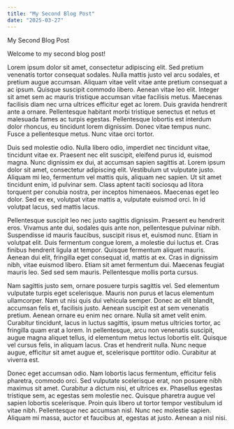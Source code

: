 ```yaml
---
title: "My Second Blog Post"
date: "2025-03-27"
---
```


My Second Blog Post

Welcome to my second blog post!

Lorem ipsum dolor sit amet, consectetur adipiscing elit. Sed pretium venenatis tortor consequat sodales. Nulla mattis justo vel arcu sodales, et pretium augue accumsan. Aliquam vitae velit vitae ante pretium consequat a ac ipsum. Quisque suscipit commodo libero. Aenean vitae leo elit. Integer sit amet sem ac mauris tristique accumsan vitae facilisis metus. Maecenas facilisis diam nec urna ultrices efficitur eget ac lorem. Duis gravida hendrerit ante a ornare. Pellentesque habitant morbi tristique senectus et netus et malesuada fames ac turpis egestas. Pellentesque lobortis est interdum dolor rhoncus, eu tincidunt lorem dignissim. Donec vitae tempus nunc. Fusce a pellentesque metus. Nunc vitae orci tortor.

Duis sed molestie odio. Nulla libero odio, imperdiet nec tincidunt vitae, tincidunt vitae ex. Praesent nec elit suscipit, eleifend purus id, euismod magna. Nunc dignissim ex dui, at accumsan sapien sagittis at. Lorem ipsum dolor sit amet, consectetur adipiscing elit. Vestibulum ut vulputate justo. Aliquam mi leo, fermentum vel mattis quis, aliquam nec sapien. Ut sit amet tincidunt enim, id pulvinar sem. Class aptent taciti sociosqu ad litora torquent per conubia nostra, per inceptos himenaeos. Maecenas eget leo dolor. Sed ex ex, volutpat vitae mattis a, vulputate euismod orci. In id volutpat lacus, sed mattis lacus.

Pellentesque suscipit leo nec justo sagittis dignissim. Praesent eu hendrerit eros. Vivamus ante dui, sodales quis ante non, pellentesque pulvinar nibh. Suspendisse id mauris faucibus, suscipit risus et, euismod nunc. Etiam in volutpat elit. Duis fermentum congue lorem, a molestie dui luctus et. Cras finibus hendrerit ligula at tempor. Quisque fermentum aliquet mauris. Aenean dui elit, fringilla eget consequat id, mattis at ex. Cras in dignissim nibh, vitae euismod libero. Etiam sit amet fermentum dui. Maecenas feugiat mauris leo. Sed sed sem mauris. Pellentesque mollis porta cursus.

Nam sagittis justo sem, ornare posuere turpis sagittis vel. Sed elementum vulputate turpis eget scelerisque. Mauris non purus et lacus elementum ullamcorper. Nam ut nisi quis dui vehicula semper. Donec ac elit blandit, accumsan felis et, facilisis justo. Aenean suscipit est at sem venenatis pretium. Aenean ornare eu enim nec ornare. Nulla sit amet velit enim. Curabitur tincidunt, lacus in luctus sagittis, ipsum metus ultricies tortor, ac fringilla quam erat a lorem. In pellentesque, arcu non venenatis suscipit, augue magna aliquet tellus, id elementum metus lectus lobortis elit. Quisque vel cursus felis, in aliquam lacus. Cras et hendrerit nulla. Nunc neque augue, efficitur sit amet augue et, scelerisque porttitor odio. Curabitur at viverra est.

Donec eget accumsan odio. Nam lobortis lacus fermentum, efficitur felis pharetra, commodo orci. Sed vulputate scelerisque erat, non posuere nibh maximus sit amet. Curabitur a dictum nisi, et ultrices ex. Phasellus egestas tristique sem, ac egestas sem molestie nec. Quisque pharetra augue vel sapien lobortis scelerisque. Proin quis libero ut tortor tempor vestibulum id vitae nibh. Pellentesque nec accumsan nisl. Nunc nec molestie sapien. Aliquam mi massa, auctor et faucibus at, egestas at justo. Aenean a nisl nisi.